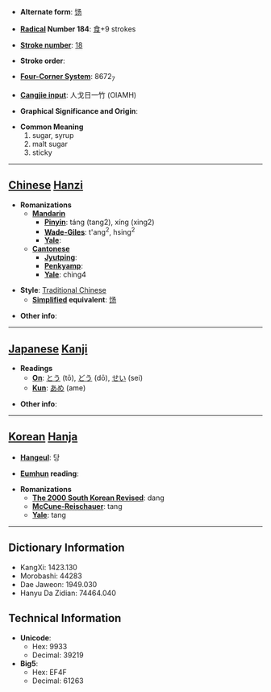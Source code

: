 * '''Alternate form''': [[饧]]

* '''[[Wiktionary:Chinese radical index| Radical]] Number 184''': [[Wiktionary:Chinese radical index 食|食]]+9 strokes

* '''[[Wiktionary:Chinese total strokes index|Stroke number]]''': [[Wiktionary:Chinese total strokes index 18|18]]

* '''Stroke order''': 

* '''[[Wiktionary:Chinese four corner index|Four-Corner System]]''': 8672<sub>7</sub>

* '''[[Wiktionary:Chinese Cangjie index|Cangjie input]]''': 人戈日一竹 (OIAMH)

* '''Graphical Significance and Origin''': 

* '''Common Meaning'''
*#sugar, syrup
*# malt sugar
*# sticky


----

== [[Chinese]] [[Hanzi]] ==

* '''Romanizations'''
** '''[[Mandarin]]'''
*** '''[[Pinyin]]''': táng (tang2), xíng (xing2)
*** '''[[Wade-Giles]]''': t'ang<sup>2</sup>, hsing<sup>2</sup>
*** '''[[Yale]]''': 
** '''[[Cantonese]]'''
*** '''[[Jyutping]]''':
*** '''[[Penkyamp]]''': 
*** '''[[Yale]]''': ching4

* '''Style''': [[Traditional Chinese]] 
** '''[[Simplified Chinese|Simplified]] equivalent''': [[饧]]

* '''Other info''': 

----

== [[Japanese]] [[Kanji]] ==

* '''Readings'''
** '''[[On]]''': [[とう]] (tō), [[どう]] (dō), [[せい]] (sei)
** '''[[Kun]]''': [[あめ]] (ame)

* '''Other info''':  

----

== [[Korean]] [[Hanja]] ==

* '''[[Hangeul]]''': 당

* '''[[Eumhun]] reading''': 

* '''Romanizations'''
** '''[[The 2000 South Korean Revised Romanization|The 2000 South Korean Revised]]''': dang
** '''[[McCune-Reischauer]]''': tang
** '''[[Yale]]''': tang

----

== Dictionary Information ==

* KangXi: 1423.130
* Morobashi: 44283
* Dae Jaweon: 1949.030
* Hanyu Da Zidian: 74464.040

== Technical Information ==

* '''Unicode''':
** Hex: 9933
** Decimal: 39219
* '''Big5''':
** Hex: EF4F
** Decimal: 61263